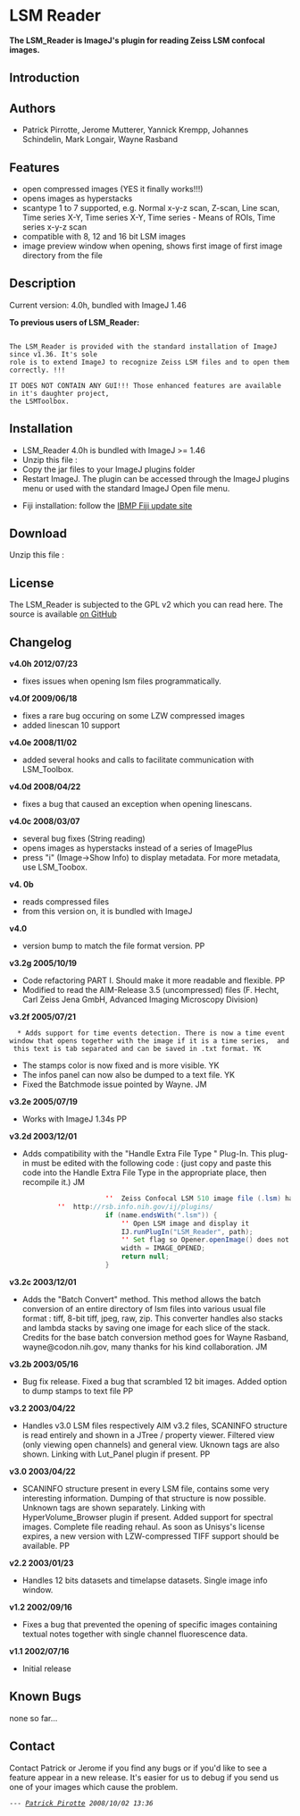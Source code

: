 =  LSM Reader =

'''The LSM_Reader is ImageJ's plugin for reading Zeiss LSM confocal images.'''

== Introduction ==


== Authors ==

* Patrick Pirrotte, Jerome Mutterer, Yannick Krempp, Johannes Schindelin, Mark Longair, Wayne Rasband

== Features ==

* open compressed images (YES it finally works!!!)
* opens images as hyperstacks
* scantype 1 to 7 supported, e.g. Normal x-y-z scan, Z-scan, Line scan, Time series X-Y, Time series X-Y, Time series - Means of ROIs, Time series x-y-z scan
* compatible with 8, 12 and 16 bit LSM images
* image preview window when opening, shows first image of first image directory from the file

== Description ==

Current version: 4.0h, bundled with ImageJ 1.46

'''To previous users of LSM_Reader:'''

<source>

The LSM_Reader is provided with the standard installation of ImageJ since v1.36. It's sole 
role is to extend ImageJ to recognize Zeiss LSM files and to open them correctly. !!!

IT DOES NOT CONTAIN ANY GUI!!! Those enhanced features are available in it's daughter project, 
the LSMToolbox.
</source>

== Installation ==

* LSM_Reader 4.0h is bundled with ImageJ >= 1.46
* Unzip this file : {{:plugin:inputoutput:lsm_reader:lsmplugins2012_07_23.zip|}}
* Copy the jar files to your ImageJ plugins folder
* Restart ImageJ. The plugin can be accessed through the ImageJ plugins menu or used with the standard ImageJ Open file menu.


* Fiji installation: follow the [[http://fiji.sc/List_of_update_sites|IBMP Fiji update site]]
== Download ==
Unzip this file : {{:plugin:inputoutput:lsm_reader:lsmplugins2012_07_23.zip|}}
== License ==

The LSM_Reader is subjected to the GPL v2 which you can read here. The source is available [[https://github.com/fiji?tab=repositories|on GitHub]]
== Changelog ==

'''v4.0h 2012/07/23'''

* fixes issues when opening lsm files programmatically.

'''v4.0f 2009/06/18'''

* fixes a rare bug occuring on some LZW compressed images
* added linescan 10 support

'''v4.0e 2008/11/02'''
* added several hooks and calls to facilitate communication with LSM_Toolbox.

'''v4.0d 2008/04/22'''
* fixes a bug that caused an exception when opening linescans.

'''v4.0c 2008/03/07'''

* several bug fixes (String reading)
* opens images as hyperstacks instead of a series of ImagePlus
* press "i" (Image->Show Info) to display metadata. For more metadata, use LSM_Toobox.

'''v4. 0b'''

* reads compressed files
* from this version on, it is bundled with ImageJ

'''v4.0'''

* version bump to match the file format version. PP

'''v3.2g 2005/10/19'''

* Code refactoring PART I. Should make it more readable and flexible. PP
* Modified to read the AIM-Release 3.5 (uncompressed) files (F. Hecht, Carl Zeiss Jena GmbH, Advanced Imaging Microscopy Division)

'''v3.2f 2005/07/21'''

   * Adds support for time events detection. There is now a time event window that opens together with the image if it is a time series,  and this text is tab separated and can be saved in .txt format. YK
* The stamps color is now fixed and is more visible. YK
* The infos panel can now also be dumped to a text file. YK
* Fixed the Batchmode issue pointed by Wayne. JM
 
'''v3.2e 2005/07/19'''

* Works with ImageJ 1.34s  PP
 
'''v3.2d 2003/12/01'''

* Adds compatibility with the "Handle Extra File Type " Plug-In. This plug-in must be edited with the following code : (just copy and paste this code into the Handle Extra File Type in the appropriate place, then recompile it.) JM

<source lang="Java">
                        ''  Zeiss Confocal LSM 510 image file (.lsm) handler
  			''  http://rsb.info.nih.gov/ij/plugins/
                        if (name.endsWith(".lsm")) {
                            '' Open LSM image and display it
                            IJ.runPlugIn("LSM_Reader", path);
                            '' Set flag so Opener.openImage() does not display error
                            width = IMAGE_OPENED;
                            return null;
                        }

</source>
                      
'''v3.2c 2003/12/01'''

* Adds the "Batch Convert" method. This method allows the batch conversion of an entire directory of lsm files into various usual file format : tiff, 8-bit tiff, jpeg, raw, zip. This converter handles also stacks and lambda stacks by saving one image for each slice of the stack. Credits for the base batch conversion method goes for Wayne Rasband, wayne@codon.nih.gov, many thanks for his kind collaboration. JM
 
'''v3.2b 2003/05/16'''

* Bug fix release. Fixed a bug that scrambled 12 bit images. Added option to dump stamps to text file PP
 
'''v3.2 2003/04/22'''

* Handles v3.0 LSM files respectively AIM v3.2 files, SCANINFO structure is read entirely and shown in a JTree / property viewer. Filtered view (only viewing open channels) and general view. Uknown tags are also shown. Linking with Lut_Panel plugin if present. PP

'''v3.0 2003/04/22'''

* SCANINFO structure present in every LSM file, contains some very interesting information. Dumping of that structure is now possible. Unknown tags are shown separately. Linking with HyperVolume_Browser plugin if present. Added support for spectral images. Complete file reading rehaul. As soon as Unisys's license expires, a new version with LZW-compressed TIFF support should be available. PP
 
'''v2.2 2003/01/23'''

* Handles 12 bits datasets and timelapse datasets. Single image info window.
 
'''v1.2 2002/09/16'''

* Fixes a bug that prevented the opening of specific images containing textual notes together with single channel fluorescence data.

'''v1.1 2002/07/16'''

* Initial release

== Known Bugs ==

none so far...

== Contact ==

Contact Patrick or Jerome if you find any bugs or if you'd like to see a feature appear in a new release. It's easier for us to debug if you send us one of your images which cause the problem.

 --- ''[mailto:mailto:patrick@image-archive.org Patrick Pirotte] 2008/10/02 13:36''
